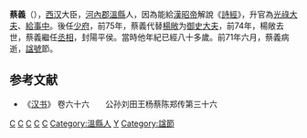 '''蔡義'''（{{bd|前150年代||前71年||catIdx=C}}），[[西汉|西汉]]大臣，[[河內郡_(中國)|河內郡]][[溫縣|溫縣]]人，因為能給[[漢昭帝|漢昭帝]]解說《[[詩經|詩經]]》，升官為[[光祿大夫|光祿大夫]]、[[給事中|給事中]]。後任[[少府|少府]]，前75年，蔡義代替[[楊敞|楊敞]]为[[御史大夫|御史大夫]]，前74年，楊敞去世，蔡義繼任[[丞相|丞相]]，封陽平侯。當時他年紀已經八十多歲。前71年六月，蔡義病逝，[[諡號|諡號]]節。

==参考文献==
*《[[汉书|汉书]]》 卷六十六　　公孙刘田王杨蔡陈郑传第三十六

{{start box}}
{{s-before|[[楊敞|楊敞]]}}
{{s-title|[[西汉|西汉]][[御史大夫|御史大夫]]|前75年—前74年}}
{{s-after|[[田廣明|田廣明]]}}
{{s-before|[[楊敞|楊敞]]}}
{{s-title|[[西汉|西汉]][[丞相|丞相]]|前74年—前71年}}
{{s-after|[[韦贤|韦贤]]}}
{{end box}}

{{西汉丞相}}
[[Category:西汉光祿大夫|C]]
[[Category:西漢給事中|C]]
[[Category:西汉少府|C]]
[[Category:西汉御史大夫|C]]
[[Category:西汉丞相|C]]
[[Category:溫縣人|Category:溫縣人]]
[[Category:蔡姓|Y]]
[[Category:諡節|Category:諡節]]